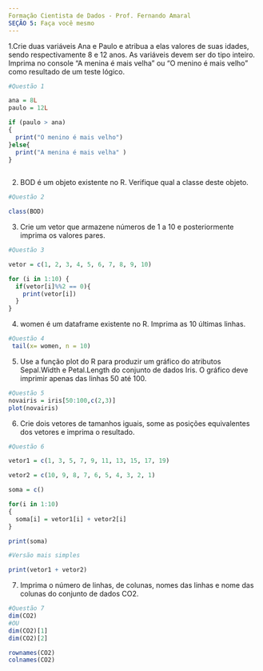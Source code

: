```yaml
---
Formação Cientista de Dados - Prof. Fernando Amaral
SEÇÃO 5: Faça você mesmo
---
```


1.Crie duas variáveis Ana e Paulo e atribua a elas valores de suas idades, sendo respectivamente 8 e 12 anos. As variáveis devem ser do tipo inteiro. Imprima no console "A menina é mais velha" ou "O menino é mais velho" como resultado de um teste lógico.

```r
#Questão 1

ana = 8L
paulo = 12L

if (paulo > ana)
{
  print("O menino é mais velho")
}else{
  print("A menina é mais velha" )
}
  
```

2. BOD é um objeto existente no R. Verifique qual a classe deste objeto.

```r
#Questão 2

class(BOD)
```

3. Crie um vetor que armazene números de 1 a 10 e posteriormente imprima os valores pares.

```r
#Questão 3

vetor = c(1, 2, 3, 4, 5, 6, 7, 8, 9, 10)

for (i in 1:10) {
  if(vetor[i]%%2 == 0){
    print(vetor[i])
  }
}

```

4. women é um dataframe existente no R. Imprima as 10
últimas linhas.

```r
#Questão 4
 tail(x= women, n = 10)
```

5. Use a função plot do R para produzir um gráfico do
atributos Sepal.Width e Petal.Length do conjunto de
dados Iris. O gráfico deve imprimir apenas das linhas
50 até 100. 

```r
#Questão 5
novairis = iris[50:100,c(2,3)]
plot(novairis)

```

6. Crie dois vetores de tamanhos iguais, some as
posições equivalentes dos vetores e imprima o
resultado.

```r
#Questão 6

vetor1 = c(1, 3, 5, 7, 9, 11, 13, 15, 17, 19)

vetor2 = c(10, 9, 8, 7, 6, 5, 4, 3, 2, 1)

soma = c()

for(i in 1:10)
{
  soma[i] = vetor1[i] + vetor2[i] 
}

print(soma)

#Versão mais simples

print(vetor1 + vetor2)

```

7. Imprima o número de linhas, de colunas, nomes das
linhas e nome das colunas do conjunto de dados
CO2.

```r
#Questão 7
dim(CO2)
#OU
dim(CO2)[1]
dim(CO2)[2]

rownames(CO2)
colnames(CO2)
```

